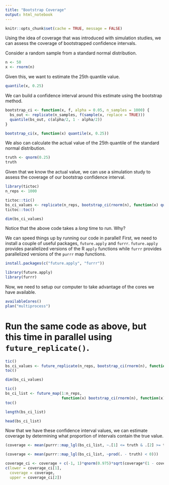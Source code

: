 ```yaml
---
title: "Bootstrap Coverage"
output: html_notebook
---
```


```r
knitr::opts_chunk$set(cache = TRUE, message = FALSE)
```

Using the idea of coverage that was introduced with simulation studies, we can 
assess the coverage of bootstrapped confidence intervals.

Consider a random sample from a standard normal distribution.

```r
n <- 50
x <- rnorm(n)
```

Given this, we want to estimate the 25th quantile value.
```r
quantile(x, 0.25)
```

We can build a confidence interval around this estimate using the bootstrap method.
```r
bootstrap_ci <- function(x, f, alpha = 0.05, n_samples = 1000) {
  bs_out <- replicate(n_samples, f(sample(x, replace = TRUE)))
  quantile(bs_out, c(alpha/2, 1 - alpha/2))
}
```

```r
bootstrap_ci(x, function(x) quantile(x, 0.25))
```

We also can calculate the actual value of the 25th quantile of the standard normal
distribution.
```r
truth <- qnorm(0.25)
truth
```

Given that we know the actual value, we can use a simulation study to assess the
coverage of our bootstrap confidence interval.

```r
library(tictoc)
n_reps <- 1000
```

```r
tictoc::tic()
bs_ci_values <- replicate(n_reps, bootstrap_ci(rnorm(n), function(x) quantile(x, 0.25)))
tictoc::toc()
```

```r
dim(bs_ci_values)
```

Notice that the above code takes a *long* time to run. Why?

We can speed things up by running our code in parallel! First, we need to install
a couple of useful packages, `future.apply` and `furrr`. `future.apply` provides
parallelized versions of the R `apply` functions while `furrr` provides parallelized
versions of the `purrr` map functions.

```r
install.packages(c("future.apply", "furrr"))
```

```r
library(future.apply)
library(furrr)
```

Now, we need to setup our computer to take advantage of the cores we have available.

```r
availableCores()
plan("multiprocess")
```

# Run the same code as above, but this time in parallel using `future_replicate()`.

```r
tic()
bs_ci_values <- future_replicate(n_reps, bootstrap_ci(rnorm(n), function(x) quantile(x, 0.25)))
toc()
```

```r
dim(bs_ci_values)
```


```r
tic()
bs_ci_list <- future_map(1:n_reps, 
                         function(x) bootstrap_ci(rnorm(n), function(x) quantile(x, 0.25)))
toc()
```

```r
length(bs_ci_list)
```

```r
head(bs_ci_list)
```


Now that we have these confidence interval values, we can estimate coverage by
determining what proportion of intervals contain the true value.

```r
(coverage <- mean(purrr::map_lgl(bs_ci_list, ~.[1] <= truth & .[2] >= truth)))
```

```r
(coverage <- mean(purrr::map_lgl(bs_ci_list, ~prod(. - truth) < 0)))
```


```r
coverage_ci <- coverage + c(-1, 1)*qnorm(0.975)*sqrt(coverage*(1 - coverage)/n_reps)
c(lower = coverage_ci[1],
  coverage = coverage,
  upper = coverage_ci[2])
```
